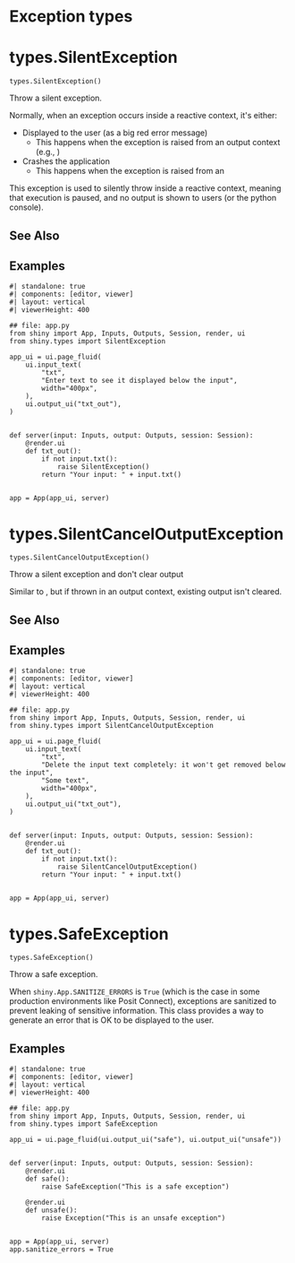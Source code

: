 # Exception types



# types.SilentException { #shiny.types.SilentException }

`types.SilentException()`

Throw a silent exception.

Normally, when an exception occurs inside a reactive context, it&#x27;s either:

- Displayed to the user (as a big red error message)
    - This happens when the exception is raised from an output context (e.g., [](:func:`shiny.render.ui`))
- Crashes the application
    - This happens when the exception is raised from an [](:func:`shiny.reactive.Effect`)

This exception is used to silently throw inside a reactive context, meaning that
execution is paused, and no output is shown to users (or the python console).



## See Also

[](:func:`~SilentCancelOutputException`)

## Examples

```shinylive-python
#| standalone: true
#| components: [editor, viewer]
#| layout: vertical
#| viewerHeight: 400

## file: app.py
from shiny import App, Inputs, Outputs, Session, render, ui
from shiny.types import SilentException

app_ui = ui.page_fluid(
    ui.input_text(
        "txt",
        "Enter text to see it displayed below the input",
        width="400px",
    ),
    ui.output_ui("txt_out"),
)


def server(input: Inputs, output: Outputs, session: Session):
    @render.ui
    def txt_out():
        if not input.txt():
            raise SilentException()
        return "Your input: " + input.txt()


app = App(app_ui, server)
```

# types.SilentCancelOutputException { #shiny.types.SilentCancelOutputException }

`types.SilentCancelOutputException()`

Throw a silent exception and don&#x27;t clear output

Similar to [](:class:`~SilentException`), but if thrown in an output context,
existing output isn&#x27;t cleared.



## See Also

[](:func:`~SilentException`)

## Examples

```shinylive-python
#| standalone: true
#| components: [editor, viewer]
#| layout: vertical
#| viewerHeight: 400

## file: app.py
from shiny import App, Inputs, Outputs, Session, render, ui
from shiny.types import SilentCancelOutputException

app_ui = ui.page_fluid(
    ui.input_text(
        "txt",
        "Delete the input text completely: it won't get removed below the input",
        "Some text",
        width="400px",
    ),
    ui.output_ui("txt_out"),
)


def server(input: Inputs, output: Outputs, session: Session):
    @render.ui
    def txt_out():
        if not input.txt():
            raise SilentCancelOutputException()
        return "Your input: " + input.txt()


app = App(app_ui, server)
```

# types.SafeException { #shiny.types.SafeException }

`types.SafeException()`

Throw a safe exception.

When ``shiny.App.SANITIZE_ERRORS`` is ``True`` (which is the case
in some production environments like Posit Connect), exceptions are sanitized
to prevent leaking of sensitive information. This class provides a way to
generate an error that is OK to be displayed to the user.

## Examples

```shinylive-python
#| standalone: true
#| components: [editor, viewer]
#| layout: vertical
#| viewerHeight: 400

## file: app.py
from shiny import App, Inputs, Outputs, Session, render, ui
from shiny.types import SafeException

app_ui = ui.page_fluid(ui.output_ui("safe"), ui.output_ui("unsafe"))


def server(input: Inputs, output: Outputs, session: Session):
    @render.ui
    def safe():
        raise SafeException("This is a safe exception")

    @render.ui
    def unsafe():
        raise Exception("This is an unsafe exception")


app = App(app_ui, server)
app.sanitize_errors = True
```